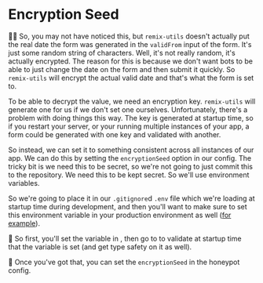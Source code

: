 # Encryption Seed

👨‍💼 So, you may not have noticed this, but `remix-utils` doesn't actually put the
real date the form was generated in the `validFrom` input of the form. It's just
some random string of characters. Well, it's not really random, it's actually
encrypted. The reason for this is because we don't want bots to be able to just
change the date on the form and then submit it quickly. So `remix-utils` will
encrypt the actual valid date and that's what the form is set to.

To be able to decrypt the value, we need an encryption key. `remix-utils` will
generate one for us if we don't set one ourselves. Unfortunately, there's a
problem with doing things this way. The key is generated at startup time, so if
you restart your server, or your running multiple instances of your app, a form
could be generated with one key and validated with another.

So instead, we can set it to something consistent across all instances of our
app. We can do this by setting the `encryptionSeed` option in our config. The
tricky bit is we need this to be secret, so we're not going to just commit this
to the repository. We need this to be kept secret. So we'll use environment
variables.

So we're going to place it in our `.gitignore`d `.env` file which we're loading
at startup time during development, and then you'll want to make sure to set
this environment variable in your production environment as well
([for example](https://fly.io/docs/reference/secrets/)).

🐨 So first, you'll set the variable in <InlineFile file=".env" />, then
go to <InlineFile file="app/utils/env.server.ts" /> to validate at startup time
that the variable is set (and get type safety on it as well).

🐨 Once you've got that, you can set the `encryptionSeed` in the honeypot config.

